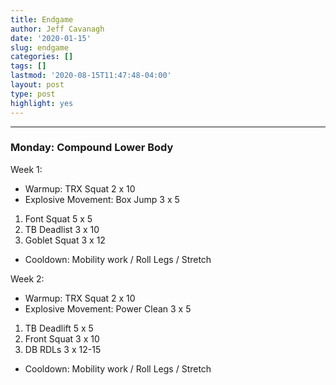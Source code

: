 ```yaml
---
title: Endgame
author: Jeff Cavanagh
date: '2020-01-15'
slug: endgame
categories: []
tags: []
lastmod: '2020-08-15T11:47:48-04:00'
layout: post
type: post
highlight: yes
---
```


** **

### Monday: Compound Lower Body

Week 1:

* Warmup: TRX Squat 2 x 10
* Explosive Movement: Box Jump 3 x 5 

1. Font Squat 5 x 5
2. TB Deadlist 3 x 10
3. Goblet Squat 3 x 12

* Cooldown: Mobility work / Roll Legs / Stretch

Week 2: 

* Warmup: TRX Squat 2 x 10
* Explosive Movement: Power Clean 3 x 5

1. TB Deadlift 5 x 5
2. Front Squat 3 x 10
3. DB RDLs 3 x 12-15

* Cooldown: Mobility work / Roll Legs / Stretch

